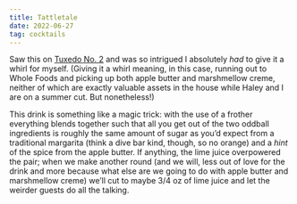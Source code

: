 ```yaml
---
title: Tattletale
date: 2022-06-27
tag: cocktails
---
```


Saw this on [Tuxedo No. 2](https://tuxedono2.com/tattletale-cocktail-recipe) and was so intrigued I absolutely *had* to give it a whirl for myself. (Giving it a whirl meaning, in this case, running out to Whole Foods and picking up both apple butter and marshmellow creme, neither of which are exactly valuable assets in the house while Haley and I are on a summer cut. But nonetheless!)

This drink is something like a magic trick: with the use of a frother everything blends together such that all you get out of the two oddball ingredients is roughly the same amount of sugar as you’d expect from a traditional margarita (think a dive bar kind, though, so no orange) and a *hint* of the spice from the apple butter. If anything, the lime juice overpowered the pair; when we make another round (and we will, less out of love for the drink and more because what else are we going to do with apple butter and marshmellow creme) we’ll cut to maybe 3/4 oz of lime juice and let the weirder guests do all the talking.
        